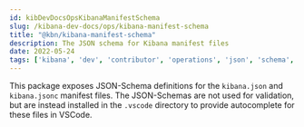 ```yaml
---
id: kibDevDocsOpsKibanaManifestSchema
slug: /kibana-dev-docs/ops/kibana-manifest-schema
title: "@kbn/kibana-manifest-schema"
description: The JSON schema for Kibana manifest files
date: 2022-05-24
tags: ['kibana', 'dev', 'contributor', 'operations', 'json', 'schema', 'manifest']
---
```


This package exposes JSON-Schema definitions for the `kibana.json` and `kibana.jsonc` manifest files. The JSON-Schemas are not used for validation, but are instead installed in the `.vscode` directory to provide autocomplete for these files in VSCode.